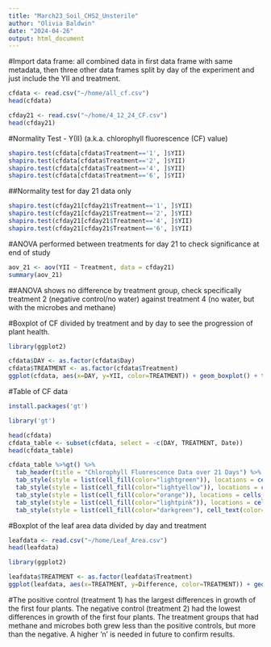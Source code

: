 ---
title: "March23_Soil_CHS2_Unsterile"
author: "Olivia Baldwin"
date: "2024-04-26"
output: html_document
---
#Import data frame: all combined data in first data frame with same metadata, then three other data frames split by day of the experiment and just include the YII and treatment. 
```{r}
cfdata <- read.csv("~/home/all_cf.csv")
head(cfdata)

cfday21 <- read.csv("~/home/4_12_24_CF.csv")
head(cfday21)

```

#Normality Test - Y(II) (a.k.a. chlorophyll fluorescence (CF) value)
```{r}
shapiro.test(cfdata[cfdata$Treatment=='1', ]$YII)
shapiro.test(cfdata[cfdata$Treatment=='2', ]$YII)
shapiro.test(cfdata[cfdata$Treatment=='4', ]$YII)
shapiro.test(cfdata[cfdata$Treatment=='6', ]$YII)
```

##Normality test for day 21 data only
```{r}
shapiro.test(cfday21[cfday21$Treatment=='1', ]$YII)
shapiro.test(cfday21[cfday21$Treatment=='2', ]$YII)
shapiro.test(cfday21[cfday21$Treatment=='4', ]$YII)
shapiro.test(cfday21[cfday21$Treatment=='6', ]$YII)
```

#ANOVA performed between treatments for day 21 to check significance at end of study
```{r}
aov_21 <- aov(YII ~ Treatment, data = cfday21)
summary(aov_21)
```
##ANOVA shows no difference by treatment group, check specifically treatment 2 (negative control/no water) against treatment 4 (no water, but with the microbes and methane)

#Boxplot of CF divided by treatment and by day to see the progression of plant health.
```{r}
library(ggplot2)

cfdata$DAY <- as.factor(cfdata$Day)
cfdata$TREATMENT <- as.factor(cfdata$Treatment)
ggplot(cfdata, aes(x=DAY, y=YII, color=TREATMENT)) + geom_boxplot() + theme_classic() + ggtitle("Chlorophyll Fluorescence of Four Treatment Groups Over a 21 Day Period") 
```

#Table of CF data
```{r}
install.packages('gt')
```

```{r}
library('gt')
```

```{r}
head(cfdata)
cfdata_table <- subset(cfdata, select = -c(DAY, TREATMENT, Date))
head(cfdata_table)
```

```{r}
cfdata_table %>%gt() %>%
  tab_header(title = "Chlorophyll Fluorescence Data over 21 Days") %>%
  tab_style(style = list(cell_fill(color="lightgreen")), locations = cells_body(columns = Day, rows = Day == 0)) %>%
  tab_style(style = list(cell_fill(color="lightyellow")), locations = cells_body(columns = Day, rows = Day == 7)) %>%
  tab_style(style = list(cell_fill(color="orange")), locations = cells_body(columns = Day, rows = Day == 14)) %>%
  tab_style(style = list(cell_fill(color="lightpink")), locations = cells_body(columns = Day, rows = Day == 21)) %>%
  tab_style(style = list(cell_fill(color="darkgreen"), cell_text(color="white")), locations = cells_title()) 
```

#Boxplot of the leaf area data divided by day and treatment
```{r}
leafdata <- read.csv("~/home/Leaf_Area.csv")
head(leafdata)
```

```{r}
library(ggplot2)

leafdata$TREATMENT <- as.factor(leafdata$Treatment)
ggplot(leafdata, aes(x=TREATMENT, y=Difference, color=TREATMENT)) + geom_boxplot() + theme_classic() + ggtitle("Leaf Area Differences over 14 Days of Growth")
```
#The positive control (treatment 1) has the largest differences in growth of the first four plants. The negative control (treatment 2) had the lowest differences in growth of the first four plants. The treatment groups that had methane and microbes both grew less than the positive controls, but more than the negative. A higher 'n' is needed in future to confirm results. 
